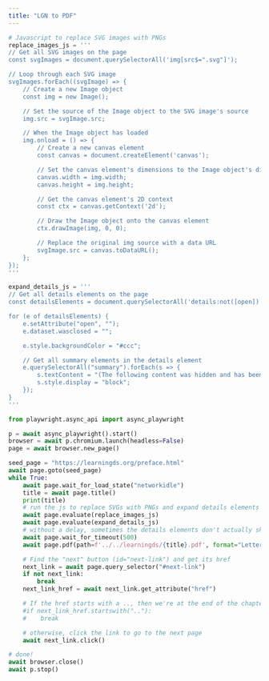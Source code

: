 ```yaml
---
title: "LGN to PDF"
---
```


```python
# Javascript to replace SVG images with PNGs
replace_images_js = '''
// Get all SVG images on the page
const svgImages = document.querySelectorAll('img[src$=".svg"]');

// Loop through each SVG image
svgImages.forEach((svgImage) => {
    // Create a new Image object
    const img = new Image();

    // Set the source of the Image object to the SVG image's source
    img.src = svgImage.src;

    // When the Image object has loaded
    img.onload = () => {
        // Create a new canvas element
        const canvas = document.createElement('canvas');

        // Set the canvas element's dimensions to the Image object's dimensions
        canvas.width = img.width;
        canvas.height = img.height;

        // Get the canvas element's 2D context
        const ctx = canvas.getContext('2d');

        // Draw the Image object onto the canvas element
        ctx.drawImage(img, 0, 0);

        // Replace the original img source with a data URL
        svgImage.src = canvas.toDataURL();
    };
});
'''
```

```python
expand_details_js = '''
// Get all details elements on the page
const detailsElements = document.querySelectorAll('details:not([open])');

for (e of detailsElements) {
    e.setAttribute("open", "");
    e.dataset.wasclosed = "";

    e.style.backgroundColor = "#ccc";

    // Get all summary elements in the details element
    e.querySelectorAll("summary").forEach(s => {
        s.textContent = "(The following content was hidden and has been expanded for printing.)";
        s.style.display = "block";
    });
}
'''
```

```python
from playwright.async_api import async_playwright
```


```python
p = await async_playwright().start()
browser = await p.chromium.launch(headless=False)
page = await browser.new_page()
```
```python
seed_page = "https://learningds.org/preface.html"
await page.goto(seed_page)
while True:
    await page.wait_for_load_state("networkidle")
    title = await page.title()
    print(title)
    # run the js to replace SVGs with PNGs and expand details elements
    await page.evaluate(replace_images_js)
    await page.evaluate(expand_details_js)
    # without a delay, sometimes the details elements don't actually show
    await page.wait_for_timeout(500)
    await page.pdf(path=f'../../learningds/{title}.pdf', format="Letter")

    # Find the "next" button (id="next-link") and get its href
    next_link = await page.query_selector("#next-link")
    if not next_link:
        break
    next_link_href = await next_link.get_attribute("href")

    # If the href starts with a .., then we're at the end of the chapter
    #if next_link_href.startswith(".."):
    #    break

    # otherwise, click the link to go to the next page
    await next_link.click()

```

```python
# done!
await browser.close()
await p.stop()
```
